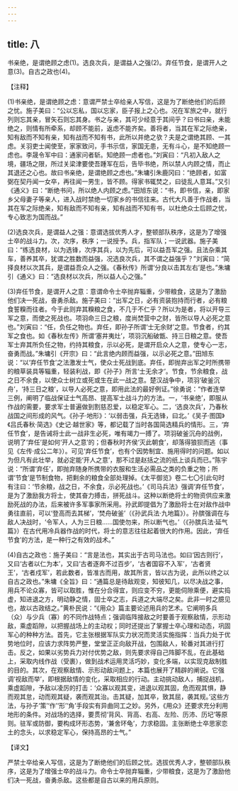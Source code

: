 ```yaml
---
---
---
```

title: 八
---



书亲绝，是谓绝顾之虑(1)。选良次兵，是谓益人之强(2)。弃任节食，是谓开人之意(3)。自古之政也(4)。

【注释】

(1)书亲绝，是谓绝顾之虑：意谓严禁士卒给亲人写信，这是为了断绝他们的后顾之忧。施子美曰：“公以忘私，国以忘家，臣子报上之心也。况在军旅之中，就行列则忘其亲，冒矢石则忘其身。书之与亲，其可少经意于其间乎？曰书曰亲，未能绝之，则情有所牵系，却顾不能前，返虑不能齐矣。善将者，当其在军之际绝亲，知有敌而不知有亲，知有战而不知有书，此所以并绝之欤？夫是之谓绝其顾、一其虑。关羽吏士闻使至，家家致问，手书示信，家国无患，无有斗心，是不知绝顾一虑也。李晟令军中曰：通家问者斩。知绝顾一虑者也。”刘寅曰：“凡初入敌人之境，疆场之限，所过关梁津要使吾踵军在后，告毕书绝，所以禁人内顾之情，而止其退还之心也。故曰书亲绝，是谓绝顾之虑也。”朱墉引朱鹿冈曰：“绝顾者，如富弼在契丹闻一女卒，再往闻一男生，皆不顾。得家书辄焚之，曰徒乱人意耳。”又引《通义》曰：“断绝书问，所以绝人内顾之虑。”田旭东说：“书，即书信，亲，即家乡父母妻子等亲人，进入战时禁绝一切家乡的书信往来。古代大凡善于作战者，当其在军之际绝亲，知有敌而不知有亲，知有战而不知有书，以杜绝众士后顾之忧，专心致志为国而战。”

(2)选良次兵，是谓益人之强：意谓选拔优秀人才，整顿部队秩序，这是为了增强士卒的战斗力。次，次序，秩序；一说授予。兵，指军队；一说武器。施子美曰：“练选良材，以为选锋，次序其兵，以为先后，可以益吾军之强。且法杂乘其车，善养其卒，犹谓之胜数而益强，况选良次兵，其不谓之益强乎？”刘寅曰：“简择良材以次其兵，是谓益吾众人之强。《春秋传》所谓‘分良以击其左右’是也。”朱墉引《通义》曰：“选良材以次兵，所以益人心之强。”

(3)弃任节食，是谓开人之意：意谓命令士卒抛弃辎重，少带粮食，这是为了激励他们决一死战，奋勇杀敌。施子美曰：“出军之日，必有资装抱持而行者，必有粮食誓糗而往者。今于此则弃其糗粮之食，不几于不仁乎？所以为是者，将以开导三军之意，而使之死战也。项羽命三日之粮，度尚焚营中之财，皆所以导人必死之意也。”刘寅曰：“任，负任之物也。弃任，即孙子所谓‘士无余财’之意。节食者，约其军之食也。如《春秋左传》所谓‘塞井夷灶’，项羽沉船破甑、持三日粮之意。使吾军士弃其所负任之物，约持其粮食，示以必死，是谓开启众人之意，使专心一志，奋勇而战。”朱墉引《开宗》曰：“此言绝内顾而益强，以示必死之意。”田旭东说：“以‘弃任节食’之法激发士气，使众士死战到底。弃任，即抛弃出军之时所携带的粮草装具等辎重，轻装利战，即《孙子》所言‘士无余才’。节食，节余粮食，战之日不余食，以使众士树立或死或生在此一战之意。楚汉战争中，项羽‘破釜沉舟’，‘持三日之粮’，以导人必死之意，即用此法的最好例证。”徐勇说：“作者连举三例，阐明了临战保证士气高昂、提高军士战斗力的方法。一，‘书亲绝’，即服从作战的需要，要求军士普遍做到割慈忍爱，以稳定军心。二，‘选良次兵’，乃春秋战国之间形成的风气。《孙子·地形》：‘以弱击强，兵无选锋，曰北。’《吴子·图国》《吕氏春秋·简选》《史记·越世家》等，都记载了当时各国简选精兵的情形。三，‘弃任节食’，是告诫将士此一战非生必死，唯有竭力一搏了。项羽破釜沉舟的战例，说明了‘弃任’是如何‘开人之意’的；但春秋时齐侯‘灭此朝食’，却落得狼狈而逃（事见《左传·成公二年》）。可见‘弃任节食’，也有个因势制宜、施用得时的问题。如以为但凡有此壮举，就必定能‘开人之意’，那不过是赵括之流的纸上谈兵而已。”陈宇说：“所谓‘弃任’，即抛弃随身所携带的衣服和生活必需品之类的负重之物；所谓‘节食’是节制食物，把剩余的粮食全部处理掉。《太平御览》卷二七〇引此句时有注曰：‘节余粮，战之日，不余食，示必死战也。’《司马兵法》强调‘弃任节食’，是为了激励我方将士，使其奋力搏击，拼死战斗。这种以断绝将士的物资供应来激励死战的办法，后来被许多军事家所采用。孙武即提倡为了激励将士在对敌作战中勇往直前，可以‘登高而去其梯’，‘焚舟破釜’（《孙武兵法·九地篇》）。孙膑强调在与敌人决战时，‘令军人，人为三日粮……国使勿来，所以断气也。’（《孙膑兵法·延气篇》）在古代用冷兵器作战的时代，将士的意志往往起着很大的作用。因此，‘弃任节食’的方法，是一种行之有效的战术。”

(4)自古之政也：施子美曰：“言是法也，其实出于古司马法也。如曰‘因古则行’，又曰‘古者以仁为本’，又曰‘古者逐奔不过百步’，‘古者国容不入军’，‘古者贤王’，‘古者戍军’，若此数者，皆准古而用，故其所言，皆以古为说，此所以终之以自古之政也。”朱墉《全旨》曰：“通篇总是待敌观变，知彼知几，以尽决战之事，用兵不论众寡，皆可以取胜，惟在分合得宜，则应变不穷，更能伺隙乘便，避实捣虚，知进退之方，明动静之情，固士卒之志，兵道之大端尽之矣。此非一时之臆见也，故以古政结之。”黄朴民说：“《用众》篇主要论述用兵的艺术。它阐明多兵（众）与少兵（寡）的不同作战特点；强调临阵接敌之时要善于观察敌情，示形动敌，乘虚蹈隙，以把握战场上的主动权；同时还提出了掌握士卒心理和动态，巩固军心的种种方法。首先，它主张根据军队实力状况而灵活实施指挥：当兵力处于优势地位时，应该力求阵势严整，堂堂正正向敌开战，包围敌人，轮番对其进行打击。反之，如果以劣势兵力对付优势之敌，则先要求得自己阵脚不乱，在此基础上，采取内线作战（受裹），做到战术运用灵活巧妙，变化多端，以实现克敌制胜的目的。其次，在观察敌情、示形动敌问题上，本篇也展开了精辟的阐说。它强调‘视敌而举’，即根据敌情的变化，采取相应的行动。主动挑动敌人，捕捉战机，乘虚蹈隙，予敌以凌厉的打击：‘众寡以观其变，进退以观其固，危而观其惧，静而观其怠，动而观其疑，袭而观其治。击其疑，加其卒，致其屈，袭其规。’这些方法，与孙子‘策’‘作’‘形’‘角’手段实有异曲同工之妙。另外，《用众》还要求充分利用地形的条件。对战场的选择，要贯彻‘背风、背高、右高、左险、历沛、历圮’等原则。驻军或防御，要构成环形态势，‘兼舍环龟’，力求稳固。主张断绝士卒思家恋土的念头，以求稳定军心，保持高昂的士气。”

【译文】

严禁士卒给亲人写信，这是为了断绝他们的后顾之忧。选拔优秀人才，整顿部队秩序，这是为了增强士卒的战斗力。命令士卒抛弃辎重，少带粮食，这是为了激励他们决一死战，奋勇杀敌。这些都是自古以来的用兵原则。